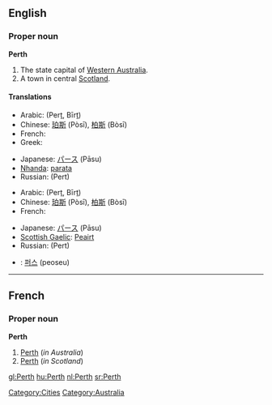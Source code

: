 ==English==

===Proper noun===
{{wikipedia}}
'''Perth'''

# The state capital of [[Western Australia]].
# A town in central [[Scotland]].

====Translations====

{{trans-top|in Western Australia}}
* Arabic: {{Arab|[[بيرث]]}} (Perṯ, Bīrṯ)
* Chinese: [[珀斯]] (Pòsī), [[柏斯]] (Bòsī)
* French: {{t-|fr|Perth}}
* Greek: {{t-|el|Περθ|n|tr=Perth|sc=Grek}}
{{trans-mid}}
* Japanese: [[パース]] (Pāsu)
* [[Nhanda]]: [[parata]]
* Russian: {{t|ru|Перт|sc=Cyrl|m}} (Pert)
{{trans-bottom}}

{{trans-top|in Scotland}}
* Arabic: {{Arab|[[بيرث]]}} (Perṯ, Bīrṯ)
* Chinese: [[珀斯]] (Pòsī), [[柏斯]] (Bòsī)
* French: {{t-|fr|Perth}}
{{trans-mid}}
* Japanese: [[パース]] (Pāsu)
* [[Scottish Gaelic]]: [[Peairt]]
* Russian: {{t|ru|Перт|sc=Cyrl|m}} (Pert)
{{trans-bottom}}

{{checktrans}}

* {{ttbc|Korean}}: [[퍼스]] (peoseu)

[[Category:Cities]]
[[Category:Australia]]
----

==French==

===Proper noun===
'''Perth'''

# [[Perth#English|Perth]] (''in Australia'')
# [[Perth#English|Perth]] (''in Scotland'')

[[gl:Perth]]
[[hu:Perth]]
[[nl:Perth]]
[[sr:Perth]]